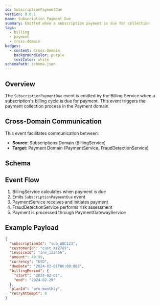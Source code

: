 ```yaml
---
id: SubscriptionPaymentDue
version: 0.0.1
name: Subscription Payment Due
summary: Emitted when a subscription payment is due for collection
tags:
  - billing
  - payment
  - cross-domain
badges:
  - content: Cross-Domain
    backgroundColor: purple
    textColor: white
schemaPath: schema.json
---
```



## Overview

The `SubscriptionPaymentDue` event is emitted by the Billing Service when a subscription's billing cycle is due for payment. This event triggers the payment collection process in the Payment domain.

## Cross-Domain Communication

This event facilitates communication between:
- **Source**: Subscriptions Domain (BillingService)
- **Target**: Payment Domain (PaymentService, FraudDetectionService)

## Schema

<SchemaViewer title="SubscriptionPaymentDue Schema" schemaPath={frontmatter.schemaPath} />

## Event Flow

1. BillingService calculates when payment is due
2. Emits `SubscriptionPaymentDue` event
3. PaymentService receives and initiates payment
4. FraudDetectionService performs risk assessment
5. Payment is processed through PaymentGatewayService

## Example Payload

```json
{
  "subscriptionId": "sub_ABC123",
  "customerId": "cust_XYZ789",
  "invoiceId": "inv_123456",
  "amount": 49.99,
  "currency": "USD",
  "dueDate": "2024-02-01T00:00:00Z",
  "billingPeriod": {
    "start": "2024-02-01",
    "end": "2024-02-29"
  },
  "planId": "pro-monthly",
  "retryAttempt": 0
}
```

<Footer />